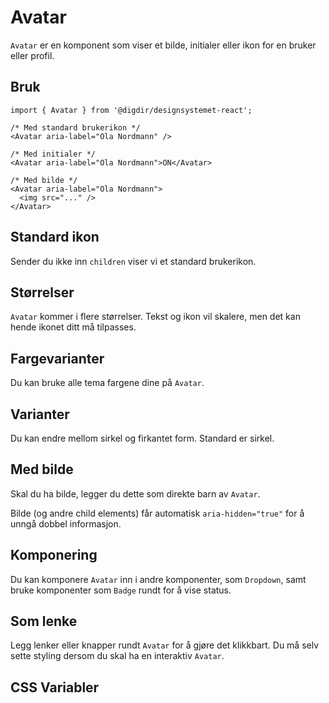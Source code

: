 
<Meta of={AvatarStories} />

# Avatar

`Avatar` er en komponent som viser et bilde, initialer eller ikon for en bruker eller profil.

<Primary />
<Controls />

## Bruk

```tsx
import { Avatar } from '@digdir/designsystemet-react';

/* Med standard brukerikon */
<Avatar aria-label="Ola Nordmann" />

/* Med initialer */
<Avatar aria-label="Ola Nordmann">ON</Avatar>

/* Med bilde */
<Avatar aria-label="Ola Nordmann">
  <img src="..." />
</Avatar>
```

## Standard ikon

Sender du ikke inn `children` viser vi et standard brukerikon.	

<Canvas of={AvatarStories.NoName} />

## Størrelser

`Avatar` kommer i flere størrelser. Tekst og ikon vil skalere, men det kan hende ikonet ditt må tilpasses.

<Canvas of={AvatarStories.Sizes} />

## Fargevarianter

Du kan bruke alle tema fargene dine på `Avatar`.

<Canvas of={AvatarStories.ColorVariants} />

## Varianter

Du kan endre mellom sirkel og firkantet form. Standard er sirkel.

<Canvas of={AvatarStories.ShapeVariants} />

## Med bilde

Skal du ha bilde, legger du dette som direkte barn av `Avatar`. 

Bilde (og andre child elements) får automatisk `aria-hidden="true"` for å unngå dobbel informasjon.

<Canvas of={AvatarStories.WithImage} />

## Komponering

Du kan komponere `Avatar` inn i andre komponenter, som `Dropdown`, samt bruke komponenter som
`Badge` rundt for å vise status.

<Canvas of={AvatarStories.InDropdown} />

## Som lenke

Legg lenker eller knapper rundt `Avatar` for å gjøre det klikkbart.
Du må selv sette styling dersom du skal ha en interaktiv `Avatar`.

<Canvas of={AvatarStories.AsLink} />

## CSS Variabler

<CssVariables css={css} />
